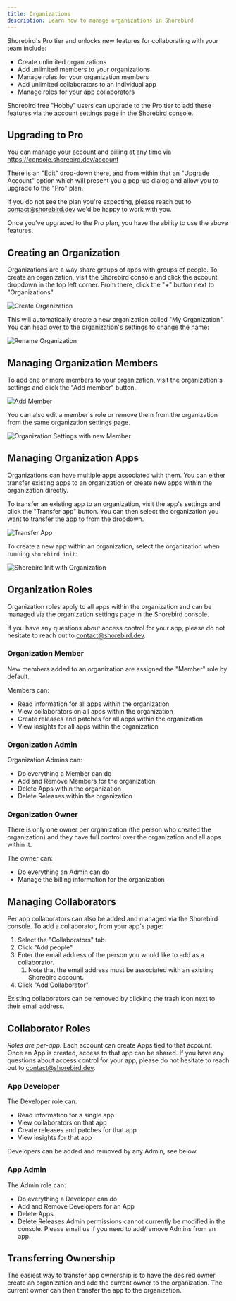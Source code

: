 ```yaml
---
title: Organizations
description: Learn how to manage organizations in Shorebird
---
```


Shorebird's Pro tier and unlocks new features for collaborating with your team
include:

- Create unlimited organizations
- Add unlimited members to your organizations
- Manage roles for your organization members
- Add unlimited collaborators to an individual app
- Manage roles for your app collaborators

Shorebird free "Hobby" users can upgrade to the Pro tier to add these features
via the account settings page in the [Shorebird console](https://console.shorebird.dev/account).

## Upgrading to Pro

You can manage your account and billing at any time via
https://console.shorebird.dev/account

There is an "Edit" drop-down there, and from within that an "Upgrade Account"
option which will present you a pop-up dialog and allow you to upgrade to the "Pro" plan.

If you do not see the plan you're expecting, please reach out to
contact@shorebird.dev we'd be happy to work with you.

Once you've upgraded to the Pro plan, you have the ability to use the above
features.

## Creating an Organization

Organizations are a way share groups of apps with groups of people. To create an
organization, visit the Shorebird console and click the account dropdown in the
top left corner. From there, click the "+" button next to "Organizations".

![Create
Organization](https://github.com/user-attachments/assets/6117e85f-ff07-4ffa-9683-3b4543f252d1)

This will automatically create a new organization called "My Organization". You
can head over to the organization's settings to change the name:

![Rename
Organization](https://github.com/user-attachments/assets/c33eda7c-bdd3-4ef2-ab0e-cbcaadbdd99f)

## Managing Organization Members

To add one or more members to your organization, visit the organization's
settings and click the "Add member" button.

![Add
Member](https://github.com/user-attachments/assets/584703fc-d20d-49b2-8358-b3b187c7fefc)

You can also edit a member's role or remove them from the organization from the
same organization settings page.

![Organization Settings with new
Member](https://github.com/user-attachments/assets/4936b211-23d8-4a44-90e6-06fab421a4f4)

## Managing Organization Apps

Organizations can have multiple apps associated with them. You can either
transfer existing apps to an organization or create new apps within the
organization directly.

To transfer an existing app to an organization, visit the app's settings and
click the "Transfer app" button. You can then select the organization you want
to transfer the app to from the dropdown.

![Transfer
App](https://github.com/user-attachments/assets/9d7c5428-ebfd-4c9c-9777-4ca06da8d962)

To create a new app within an organization, select the organization when running
`shorebird init`:

![Shorebird Init with
Organization](https://github.com/user-attachments/assets/6a07fb1f-1fc6-4b41-9df8-60a50c42b475)

## Organization Roles

Organization roles apply to all apps within the organization and can be managed
via the organization settings page in the Shorebird console.

If you have any questions about access control for your app, please do not
hesitate to reach out to contact@shorebird.dev.

### Organization Member

New members added to an organization are assigned the "Member" role by default.

Members can:

- Read information for all apps within the organization
- View collaborators on all apps within the organization
- Create releases and patches for all apps within the organization
- View insights for all apps within the organization

### Organization Admin

Organization Admins can:

- Do everything a Member can do
- Add and Remove Members for the organization
- Delete Apps within the organization
- Delete Releases within the organization

### Organization Owner

There is only one owner per organization (the person who created the
organization) and they have full control over the organization and all apps
within it.

The owner can:

- Do everything an Admin can do
- Manage the billing information for the organization

## Managing Collaborators

Per app collaborators can also be added and managed via the Shorebird console.
To add a collaborator, from your app's page:

1. Select the "Collaborators" tab.
2. Click "Add people".
3. Enter the email address of the person you would like to add as a
   collaborator.
   1. Note that the email address must be associated with an existing Shorebird
      account.
4. Click "Add Collaborator".

Existing collaborators can be removed by clicking the trash icon next to their
email address.

## Collaborator Roles

_Roles are per-app._ Each account can create Apps tied to that account. Once an
App is created, access to that app can be shared. If you have any questions
about access control for your app, please do not hesitate to reach out to
contact@shorebird.dev.

### App Developer

The Developer role can:

- Read information for a single app
- View collaborators on that app
- Create releases and patches for that app
- View insights for that app

Developers can be added and removed by any Admin, see below.

### App Admin

The Admin role can:

- Do everything a Developer can do
- Add and Remove Developers for an App
- Delete Apps
- Delete Releases Admin permissions cannot currently be modified in the console.
  Please email us if you need to add/remove Admins from an app.

## Transferring Ownership

The easiest way to transfer app ownership is to have the desired owner create an
organization and add the current owner to the organization. The current owner
can then transfer the app to the organization.
